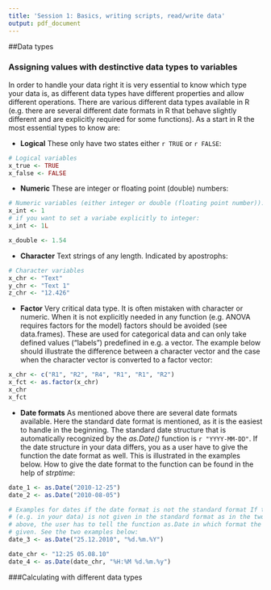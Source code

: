 ```yaml
---
title: 'Session 1: Basics, writing scripts, read/write data'
output: pdf_document
---
```


##Data types

### Assigning values with destinctive data types to variables
In order to handle your data right it is very essential to know which type your data is, as different data types have different properties and allow different operations. There are various different data types available in R (e.g. there are several different date formats in R that behave slightly different and are explicitly required for some functions). As a start in R the most essential types to know are:

- **Logical** These only have two states either `r TRUE` or `r FALSE`:
```r
# Logical variables
x_true <- TRUE
x_false <- FALSE
```

- **Numeric** These are integer or floating point (double) numbers:
```r
# Numeric variables (either integer or double (floating point number)):
x_int <- 1
# if you want to set a variabe explicitly to integer:
x_int <- 1L

x_double <- 1.54
```

- **Character** Text strings of any length. Indicated by apostrophs:
```r
# Character variables
x_chr <- "Text"
y_chr <- "Text 1"
z_chr <- "12.426"
```

- **Factor** Very critical data type. It is often mistaken with character or numeric. When it is not explicitly needed in any function (e.g. ANOVA requires factors for the model) factors should be avoided (see data.frames). These are used for categorical data and can only take defined values ("labels") predefined in e.g. a vector. The example below should illustrate the difference between a character vector and the case when the character vector is converted to a factor vector:

```r
x_chr <- c("R1", "R2", "R4", "R1", "R1", "R2")
x_fct <- as.factor(x_chr)
x_chr
x_fct
```


- **Date formats** As mentioned above there are several date formats available. Here the standard date format is mentioned, as it is the easiest to handle in the beginning. The standard date structure that is automatically recognized by the *as.Date()* function is `r "YYYY-MM-DD"`. If the date structure in your data differs, you as a user have to give the function the date format as well. This is illustrated in the examples below. How to give the date format to the function can be found in the help of *strptime*:

```r
date_1 <- as.Date("2010-12-25")
date_2 <- as.Date("2010-08-05")

# Examples for dates if the date format is not the standard format If the date
# (e.g. in your data) is not given in the standard format as in the two examples
# above, the user has to tell the function as.Date in which format the date is
# given. See the two examples below:
date_3 <- as.Date("25.12.2010", "%d.%m.%Y")

date_chr <- "12:25 05.08.10"
date_4 <- as.Date(date_chr, "%H:%M %d.%m.%y")
```


###Calculating with different data types

